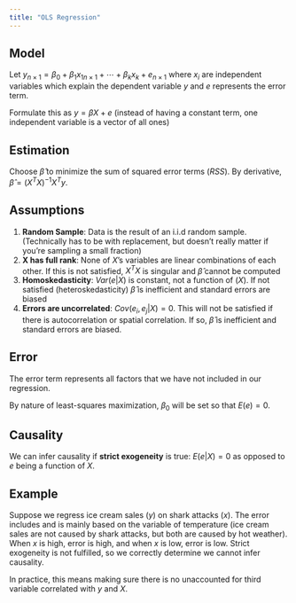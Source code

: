 ```yaml
---
title: "OLS Regression"
---
```


## Model
Let $y_{n\times1} = \beta_0 + \beta_1 {x_1}_{n\times1} + \cdots + \beta_kx_k + e_{n\times1}$ where $x_i$ are independent variables which explain the dependent variable $y$ and $e$ represents the error term.

Formulate this as $y = \beta X + e$ (instead of having a constant term, one independent variable is a vector of all ones)

## Estimation
Choose $\hat{\beta}$ to minimize the sum of squared error terms ($RSS$). By derivative, $\hat{\beta} = (X^TX)^{-1}X^Ty$.

## Assumptions
1. **Random Sample**: Data is the result of an i.i.d random sample. (Technically has to be with replacement, but doesn't really matter if you're sampling a small fraction)
2. **X has full rank**: None of $X$'s variables are linear combinations of each other. If this is not satisfied, $X^TX$ is singular and $\hat{\beta}$ cannot be computed
3. **Homoskedasticity**: $Var(e|X)$ is constant, not a function of ($X$). If not satisfied (heteroskedasticity) $\hat{\beta}$ is inefficient and standard errors are biased
4. **Errors are uncorrelated**: $Cov(e_i, e_j|X) = 0$. This will not be satisfied if there is autocorrelation or spatial correlation. If so, $\hat{\beta}$ is inefficient and standard errors are biased.

## Error
The error term represents all factors that we have not included in our regression.

By nature of least-squares maximization, $\beta_0$ will be set so that $E(e) = 0$.

## Causality
We can infer causality if **strict exogeneity** is true: $E(e|X) = 0$ as opposed to $e$ being a function of $X$.

::: {.callout-note collapse="true"}
## Example

Suppose we regress ice cream sales ($y$) on shark attacks ($x$). The error includes and is mainly based on the variable of temperature (ice cream sales are not caused by shark attacks, but both are caused by hot weather). When $x$ is high, error is high, and when $x$ is low, error is low. Strict exogeneity is not fulfilled, so we correctly determine we cannot infer causality.
:::

In practice, this means making sure there is no unaccounted for third variable correlated with $y$ and $X$.
